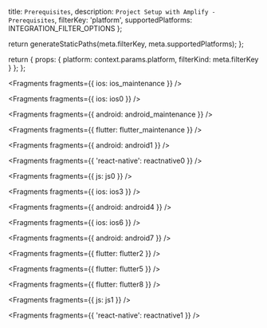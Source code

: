   title: `Prerequisites`,
  description: `Project Setup with Amplify - Prerequisites`,
  filterKey: 'platform',
  supportedPlatforms: INTEGRATION_FILTER_OPTIONS
};



  return generateStaticPaths(meta.filterKey, meta.supportedPlatforms);
};

  return {
    props: {
      platform: context.params.platform,
      filterKind: meta.filterKey
    }
  };
};


<Fragments fragments={{ ios: ios_maintenance }} />


<Fragments fragments={{ ios: ios0 }} />


<Fragments fragments={{ android: android_maintenance }} />


<Fragments fragments={{ flutter: flutter_maintenance }} />


<Fragments fragments={{ android: android1 }} />


<Fragments fragments={{ 'react-native': reactnative0 }} />


<Fragments fragments={{ js: js0 }} />


<Fragments fragments={{ ios: ios3 }} />


<Fragments fragments={{ android: android4 }} />


<Fragments fragments={{ ios: ios6 }} />


<Fragments fragments={{ android: android7 }} />


<Fragments fragments={{ flutter: flutter2 }} />


<Fragments fragments={{ flutter: flutter5 }} />


<Fragments fragments={{ flutter: flutter8 }} />


<Fragments fragments={{ js: js1 }} />


<Fragments fragments={{ 'react-native': reactnative1 }} />
